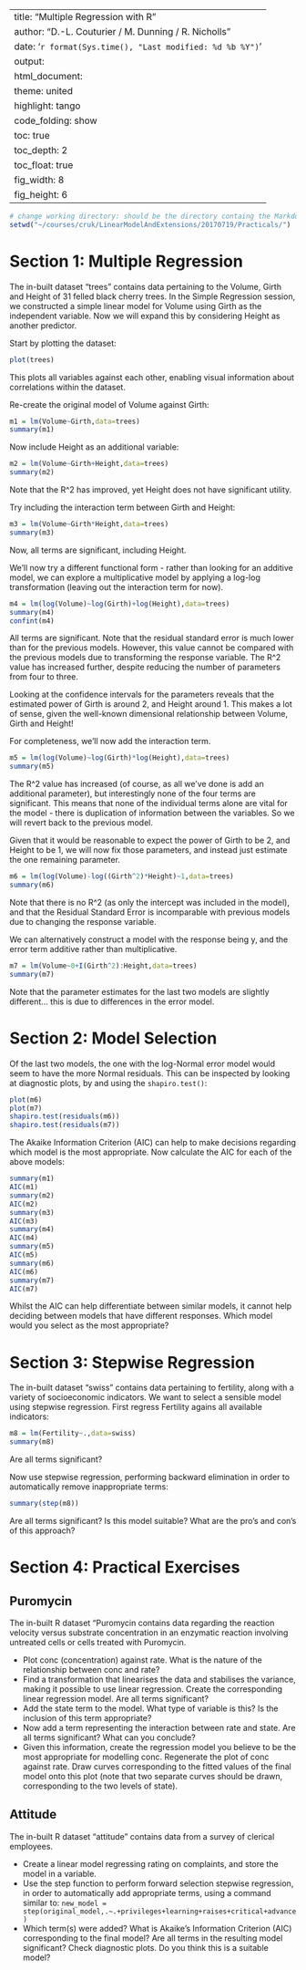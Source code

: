 


---
title: "Multiple Regression with R" 
author: "D.-L. Couturier / M. Dunning / R. Nicholls"
date: '`r format(Sys.time(), "Last modified: %d %b %Y")`'
output:
  html_document:
    theme: united 
    highlight: tango
    code_folding: show    
    toc: true           
    toc_depth: 2       
    toc_float: true     
    fig_width: 8
    fig_height: 6
---



<!--- rmarkdown::render("~/courses/cruk/LinearModelAndExtensions/20170719/Practicals/simple_regression.Rmd") --->

```r
# change working directory: should be the directory containg the Markdown files:
setwd("~/courses/cruk/LinearModelAndExtensions/20170719/Practicals/")

```

# Section 1: Multiple Regression

The in-built dataset "trees" contains data pertaining to the Volume, Girth and Height of 31 felled black cherry trees. In the Simple Regression session, we constructed a simple linear model for Volume using Girth as the independent variable. Now we will expand this by considering Height as another predictor.

Start by plotting the dataset:
```r
plot(trees)
```

This plots all variables against each other, enabling visual information about correlations within the dataset.

Re-create the original model of Volume against Girth:
```r
m1 = lm(Volume~Girth,data=trees)
summary(m1)
```

Now include Height as an additional variable:
```r
m2 = lm(Volume~Girth+Height,data=trees)
summary(m2)
```

Note that the R^2 has improved, yet Height does not have significant utility.

Try including the interaction term between Girth and Height:
```r
m3 = lm(Volume~Girth*Height,data=trees)
summary(m3)
```

Now, all terms are significant, including Height.

We'll now try a different functional form - rather than looking for an additive model, we can explore a multiplicative model by applying a log-log transformation (leaving out the interaction term for now).
```r
m4 = lm(log(Volume)~log(Girth)+log(Height),data=trees)
summary(m4)
confint(m4)
```

All terms are significant. Note that the residual standard error is much lower than for the previous models. However, this value cannot be compared with the previous models due to transforming the response variable. The R^2 value has increased further, despite reducing the number of parameters from four to three.

Looking at the confidence intervals for the parameters reveals that the estimated power of Girth is around 2, and Height around 1. This makes a lot of sense, given the well-known dimensional relationship between Volume, Girth and Height!

For completeness, we'll now add the interaction term.
```r
m5 = lm(log(Volume)~log(Girth)*log(Height),data=trees)
summary(m5)
```

The R^2 value has increased (of course, as all we've done is add an additional parameter), but interestingly none of the four terms are significant. This means that none of the individual terms alone are vital for the model - there is duplication of information between the variables. So we will revert back to the previous model.

Given that it would be reasonable to expect the power of Girth to be 2, and Height to be 1, we will now fix those parameters, and instead just estimate the one remaining parameter.
```r
m6 = lm(log(Volume)-log((Girth^2)*Height)~1,data=trees)
summary(m6)
```

Note that there is no R^2 (as only the intercept was included in the model), and that the Residual Standard Error is incomparable with previous models due to changing the response variable.

We can alternatively construct a model with the response being y, and the error term additive rather than multiplicative.
```r
m7 = lm(Volume~0+I(Girth^2):Height,data=trees)
summary(m7)
```

Note that the parameter estimates for the last two models are slightly different... this is due to differences in the error model.

# Section 2: Model Selection

Of the last two models, the one with the log-Normal error model would seem to have the more Normal residuals. This can be inspected by looking at diagnostic plots, by and using the `shapiro.test()`:
```r
plot(m6)
plot(m7)
shapiro.test(residuals(m6))
shapiro.test(residuals(m7))
```

The Akaike Information Criterion (AIC) can help to make decisions regarding which model is the most appropriate. Now calculate the AIC for each of the above models:
```r
summary(m1)
AIC(m1)
summary(m2)
AIC(m2)
summary(m3)
AIC(m3)
summary(m4)
AIC(m4)
summary(m5)
AIC(m5)
summary(m6)
AIC(m6)
summary(m7)
AIC(m7)
```

Whilst the AIC can help differentiate between similar models, it cannot help deciding between models that have different responses. Which model would you select as the most appropriate?

# Section 3: Stepwise Regression

The in-built dataset "swiss" contains data pertaining to fertility, along with a variety of socioeconomic indicators. We want to select a sensible model using stepwise regression. First regress Fertility agains all available indicators:
```r
m8 = lm(Fertility~.,data=swiss)
summary(m8)
```

Are all terms significant?

Now use stepwise regression, performing backward elimination in order to automatically remove inappropriate terms:
```r
summary(step(m8))
```

Are all terms significant? Is this model suitable? What are the pro's and con's of this approach? 

# Section 4: Practical Exercises

## Puromycin

The in-built R dataset "Puromycin contains data regarding the reaction velocity versus
substrate concentration in an enzymatic reaction involving untreated cells or cells
treated with Puromycin.

- Plot conc (concentration) against rate. What is the nature of the relationship
between conc and rate?
- Find a transformation that linearises the data and stabilises the variance,
making it possible to use linear regression. Create the corresponding linear
regression model. Are all terms significant?
- Add the state term to the model. What type of variable is this? Is the
inclusion of this term appropriate?
- Now add a term representing the interaction between rate and state. Are all
terms significant? What can you conclude?
- Given this information, create the regression model you believe to be the most
appropriate for modelling conc. Regenerate the plot of conc against rate.
Draw curves corresponding to the fitted values of the final model onto this
plot (note that two separate curves should be drawn, corresponding to the
two levels of state).

## Attitude

The in-built R dataset "attitude" contains data from a survey of clerical employees.

- Create a linear model regressing rating on complaints, and store the model
in a variable.
- Use the step function to perform forward selection stepwise regression, in order to automatically add appropriate terms, using a command similar to:
`new_model = step(original_model,.~.+privileges+learning+raises+critical+advance)`
- Which term(s) were added? What is Akaike's Information Criterion (AIC)
corresponding to the final model? Are all terms in the resulting model significant? Check diagnostic plots. Do you think this is a suitable model?


